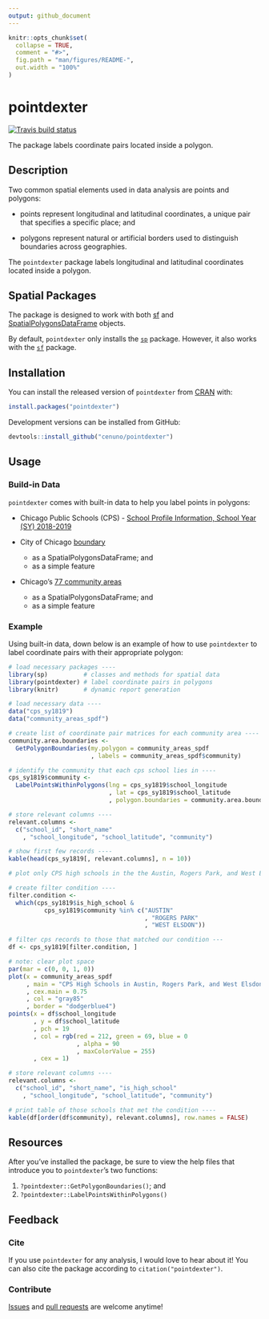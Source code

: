 ```yaml
---
output: github_document
---
```


<!-- README.md is generated from README.Rmd. Please edit that file -->

```r
knitr::opts_chunk$set(
  collapse = TRUE,
  comment = "#>",
  fig.path = "man/figures/README-",
  out.width = "100%"
)
```

# pointdexter

<!-- badges: start -->
[![Travis build status](https://travis-ci.org/cenuno/pointdexter.svg?branch=master)](https://travis-ci.org/cenuno/pointdexter)
<!-- badges: end -->

The package labels coordinate pairs located inside a polygon.

## Description

Two common spatial elements used in data analysis are points and polygons:

* points represent longitudinal and latitudinal coordinates, a unique pair that specifies a specific place; and

* polygons represent natural or artificial borders used to distinguish boundaries across geographies. 

The `pointdexter` package labels longitudinal and latitudinal coordinates located inside a polygon.

## Spatial Packages

The package is designed to work with both [sf](https://r-spatial.github.io/sf/) and [SpatialPolygonsDataFrame](https://www.rdocumentation.org/packages/sp/versions/1.2-5/topics/SpatialPolygonsDataFrame-class) objects.

By default, `pointdexter` only installs the [`sp`](https://www.rdocumentation.org/packages/sp/versions/1.3-1) package. However, it also works with the [`sf`](https://www.rdocumentation.org/packages/sf/versions/0.7-2) package.


## Installation

You can install the released version of `pointdexter` from [CRAN](https://CRAN.R-project.org) with:

```R
install.packages("pointdexter")
```

Development versions can be installed from GitHub:

```R
devtools::install_github("cenuno/pointdexter")
```

## Usage

### Build-in Data

`pointdexter` comes with built-in data to help you label points in polygons:

* Chicago Public Schools (CPS) - [School Profile Information, School Year (SY) 2018-2019](https://data.cityofchicago.org/Education/Chicago-Public-Schools-School-Profile-Information-/kh4r-387c)

* City of Chicago [boundary](https://data.cityofchicago.org/Facilities-Geographic-Boundaries/Boundaries-City/ewy2-6yfk)
    + as a SpatialPolygonsDataFrame; and
    + as a simple feature
    
* Chicago's [77 community areas](https://data.cityofchicago.org/Facilities-Geographic-Boundaries/Boundaries-Community-Areas-current-/cauq-8yn6)
    + as a SpatialPolygonsDataFrame; and
    + as a simple feature
    
### Example

Using built-in data, down below is an example of how to use `pointdexter` to label coordinate pairs with their appropriate polygon:

```r
# load necessary packages ----
library(sp)          # classes and methods for spatial data
library(pointdexter) # label coordinate pairs in polygons
library(knitr)       # dynamic report generation

# load necessary data ----
data("cps_sy1819")
data("community_areas_spdf")

# create list of coordinate pair matrices for each community area ----
community.area.boundaries <-
  GetPolygonBoundaries(my.polygon = community_areas_spdf
                       , labels = community_areas_spdf$community)

# identify the community that each cps school lies in ----
cps_sy1819$community <-
  LabelPointsWithinPolygons(lng = cps_sy1819$school_longitude
                            , lat = cps_sy1819$school_latitude
                            , polygon.boundaries = community.area.boundaries)

# store relevant columns ----
relevant.columns <-
  c("school_id", "short_name"
    , "school_longitude", "school_latitude", "community")

# show first few records ----
kable(head(cps_sy1819[, relevant.columns], n = 10))
```

```r
# plot only CPS high schools in the the Austin, Rogers Park, and West Elsdon community areas ----

# create filter condition ----
filter.condition <- 
  which(cps_sy1819$is_high_school &
          cps_sy1819$community %in% c("AUSTIN"
                                      , "ROGERS PARK"
                                      , "WEST ELSDON"))

# filter cps records to those that matched our condition ---
df <- cps_sy1819[filter.condition, ]

# note: clear plot space
par(mar = c(0, 0, 1, 0))
plot(x = community_areas_spdf
     , main = "CPS High Schools in Austin, Rogers Park, and West Elsdon communities, SY1819"
     , cex.main = 0.75
     , col = "gray85"
     , border = "dodgerblue4")
points(x = df$school_longitude
       , y = df$school_latitude
       , pch = 19
       , col = rgb(red = 212, green = 69, blue = 0
                   , alpha = 90
                   , maxColorValue = 255)
       , cex = 1)

# store relevant columns ----
relevant.columns <-
  c("school_id", "short_name", "is_high_school"
    , "school_longitude", "school_latitude", "community")

# print table of those schools that met the condition ----
kable(df[order(df$community), relevant.columns], row.names = FALSE)

```

## Resources

After you've installed the package, be sure to view the help files that introduce you to `pointdexter`'s two functions:

1. `?pointdexter::GetPolygonBoundaries()`; and
2. `?pointdexter::LabelPointsWithinPolygons()`

## Feedback

### Cite

If you use `pointdexter` for any analysis, I would love to hear about it! You can also cite the package according to `citation("pointdexter")`.

### Contribute

[Issues](https://github.com/cenuno/pointdexter/issues) and [pull requests](https://github.com/cenuno/pointdexter/pulls) are welcome anytime!
